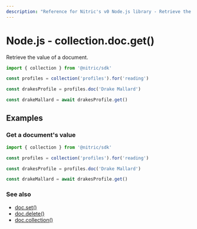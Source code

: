 ```yaml
---
description: "Reference for Nitric's v0 Node.js library - Retrieve the value of a document."
---
```


# Node.js - collection.doc.get()

Retrieve the value of a document.

```javascript
import { collection } from '@nitric/sdk'

const profiles = collection('profiles').for('reading')

const drakesProfile = profiles.doc('Drake Mallard')

const drakeMallard = await drakesProfile.get()
```

## Examples

### Get a document's value

```javascript
import { collection } from '@nitric/sdk'

const profiles = collection('profiles').for('reading')

const drakesProfile = profiles.doc('Drake Mallard')

const drakeMallard = await drakesProfile.get()
```

### See also

- [doc.set()](./collection-doc-set)
- [doc.delete()](./collection-doc-delete)
- [doc.collection()](./collection-doc-collection)
